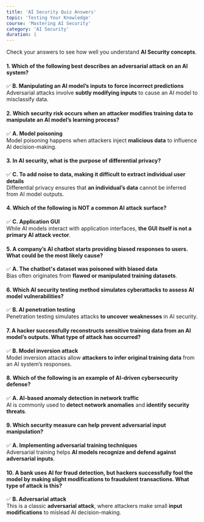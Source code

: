 ```yaml
---
title: 'AI Security Quiz Answers'
topic: 'Testing Your Knowledge'
course: 'Mastering AI Security'
category: 'AI Security'
duration: 1
---
```


Check your answers to see how well you understand **AI Security concepts**.

#### **1. Which of the following best describes an adversarial attack on an AI system?**

✅ **B. Manipulating an AI model’s inputs to force incorrect predictions**  
Adversarial attacks involve **subtly modifying inputs** to cause an AI model to misclassify data.

#### **2. Which security risk occurs when an attacker modifies training data to manipulate an AI model’s learning process?**

✅ **A. Model poisoning**  
Model poisoning happens when attackers inject **malicious data** to influence AI decision-making.

#### **3. In AI security, what is the purpose of differential privacy?**

✅ **C. To add noise to data, making it difficult to extract individual user details**  
Differential privacy ensures that **an individual’s data** cannot be inferred from AI model outputs.

#### **4. Which of the following is NOT a common AI attack surface?**

✅ **C. Application GUI**  
While AI models interact with application interfaces, **the GUI itself is not a primary AI attack vector**.

#### **5. A company’s AI chatbot starts providing biased responses to users. What could be the most likely cause?**

✅ **A. The chatbot's dataset was poisoned with biased data**  
Bias often originates from **flawed or manipulated training datasets**.

#### **6. Which AI security testing method simulates cyberattacks to assess AI model vulnerabilities?**

✅ **B. AI penetration testing**  
Penetration testing simulates attacks **to uncover weaknesses** in AI security.

#### **7. A hacker successfully reconstructs sensitive training data from an AI model’s outputs. What type of attack has occurred?**

✅ **B. Model inversion attack**  
Model inversion attacks allow **attackers to infer original training data** from an AI system’s responses.

#### **8. Which of the following is an example of AI-driven cybersecurity defense?**

✅ **A. AI-based anomaly detection in network traffic**  
AI is commonly used to **detect network anomalies** and **identify security threats**.

#### **9. Which security measure can help prevent adversarial input manipulation?**

✅ **A. Implementing adversarial training techniques**  
Adversarial training helps **AI models recognize and defend against adversarial inputs**.

#### **10. A bank uses AI for fraud detection, but hackers successfully fool the model by making slight modifications to fraudulent transactions. What type of attack is this?**

✅ **B. Adversarial attack**  
This is a classic **adversarial attack**, where attackers make small **input modifications** to mislead AI decision-making.
